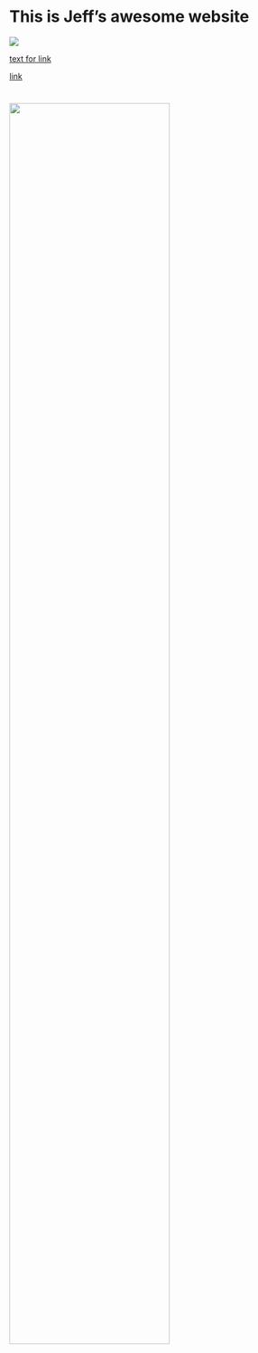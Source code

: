 # This is Jeff's awesome website

![](https://media.giphy.com/media/drXGoW1iudhKw/giphy.gif)

[text for link](google.com)

[link](about.html)

# <img src="images/image.jpg" style="width:75%">


